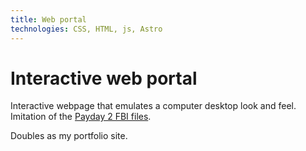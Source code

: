 ```yaml
---
title: Web portal
technologies: CSS, HTML, js, Astro
---
```

# Interactive web portal
Interactive webpage that emulates a computer desktop look and feel. Imitation of the [Payday 2 FBI files](https://fbi.paydaythegame.com).

Doubles as my portfolio site.